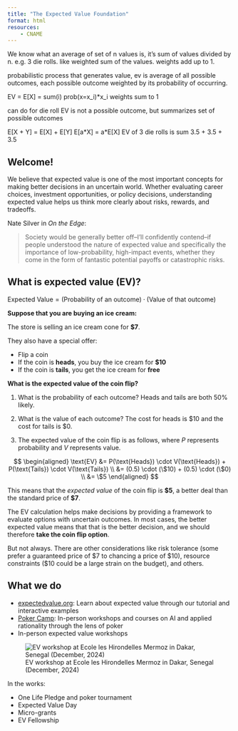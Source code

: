 ```yaml
---
title: "The Expected Value Foundation"
format: html
resources: 
    - CNAME
---
```

We know what an average of set of n values is, it's sum of values divided by n. e.g. 3 die rolls. like weighted sum of the values. weights add up to 1. 

probabilistic process that generates value, ev is average of all possible outcomes, each possible outcome weighted by its probability of occurring. 

EV = E[X] = sum(i) prob(x=x_i)*x_i
weights sum to 1

can do for die roll
EV is not a possible outcome, but summarizes set of possible outcomes 

E[X + Y] = E[X] + E[Y]
E[a*X] = a*E[X]
EV of 3 die rolls is sum 3.5 + 3.5 + 3.5 


## Welcome! 
We believe that expected value is one of the most important concepts for making better decisions in an uncertain world. Whether evaluating career choices, investment opportunities, or policy decisions, understanding expected value helps us think more clearly about risks, rewards, and tradeoffs.

Nate Silver in *On the Edge*: 

> Society would be generally better off--I'll confidently contend--if people understood the nature of expected value and specifically the importance of low-probability, high-impact events, whether they come in the form of fantastic potential payoffs or catastrophic risks.

## What is expected value (EV)?
$\text{Expected Value} = \text{(Probability of an outcome)} \cdot \text{(Value of that outcome)}$

**Suppose that you are buying an ice cream:**

The store is selling an ice cream cone for **$7**. 

They also have a special offer: 

- Flip a coin
- If the coin is **heads**, you buy the ice cream for **$10**
- If the coin is **tails**, you get the ice cream for **free**

**What is the expected value of the coin flip?**

1. What is the probability of each outcome? Heads and tails are both 50% likely. 

2. What is the value of each outcome? The cost for heads is $10 and the cost for tails is $0. 

3. The expected value of the coin flip is as follows, where $P$ represents probability and $V$ represents value.

$$
\begin{aligned}
\text{EV} &= P(\text{Heads}) \cdot V(\text{Heads}) + P(\text{Tails}) \cdot V(\text{Tails}) \\
   &= (0.5) \cdot (\$10) + (0.5) \cdot (\$0) \\
   &= \$5
\end{aligned}
$$

This means that the *expected value* of the coin flip is **$5**, a better deal than the standard price of **$7**. 

The EV calculation helps make decisions by providing a framework to evaluate options with uncertain outcomes. In most cases, the better expected value means that that is the better decision, and we should therefore **take the coin flip option**. 

But not always. There are other considerations like risk tolerance (some prefer a guaranteed price of $7 to chancing a price of $10), resource constraints ($10 could be a large strain on the budget), and others. 

## What we do
- [expectedvalue.org](https://expectedvalue.org): Learn about expected value through our tutorial and interactive examples
- [Poker Camp](https://poker.camp): In-person workshops and courses on AI and applied rationality through the lens of poker
- In-person expected value workshops

![EV workshop at Ecole les Hirondelles Mermoz in Dakar, Senegal (December, 2024)](assets/dakar1.jpg)

In the works: 

- One Life Pledge and poker tournament
- Expected Value Day
- Micro-grants
- EV Fellowship